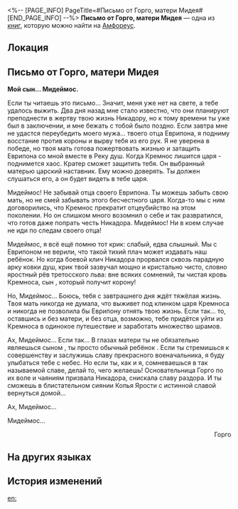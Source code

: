 <%-- [PAGE_INFO]
PageTitle=#Письмо от Горго, матери Мидея#
[END_PAGE_INFO] --%>
{{Дополнить}}
{{Книга Инфобокс
|id           = 481
|partIds      = 190794
|Название     = 
|Изображение  = Предмет Книга Амфореус 1.png
|Мир          = Амфореус
|Томов        = 1
|Автор        = <!--нужно добавить-->
|Описание     = Письмо на скрижали из Кремноса прошлого. Последнее послание Горго, матери Мидея.
|Том1         = {{tx}}
|Источник1    = {{tx|Отсутствует источник}}
|Персонажи    = 
|Фракции      = 
}}
'''Письмо от Горго, матери Мидея''' — одна из [[Книги|книг]], которую можно найти на [[Амфореус]].

==Локация==
{{Отметка карты|<!--название карты-->|<!--id отметки-->}}

==Письмо от Горго, матери Мидея==
'''Мой сын... Мидеймос.'''

Если ты читаешь это письмо... Значит, меня уже нет на свете, а тебе удалось выжить. Два дня назад мне стало известно, что они планируют преподнести в жертву твою жизнь Никадору, но к тому времени ты уже был в заключении, и мне бежать с тобой было поздно. Если завтра мне не удастся переубедить моего мужа... твоего отца Еврипона, я подниму восстание против короны и вырву тебя из его рук. Я не уверена в победе, но твоя мать готова пожертвовать жизнью и затащить Еврипона со мной вместе в Реку душ. Когда Кремнос лишится царя - поднимется хаос. Кратер сможет защитить тебя. Он выбранный матерью царский наставник. Ему можно доверять. Ты должен слушаться его, а он будет видеть в тебе царя.

Мидеймос! Не забывай отца своего Еврипона. Ты можешь забыть свою мать, но не смей забывать этого бесчестного царя. Когда-то мы с ним договорились, что Кремнос прекратит отцеубийство на этом поколении. Но он слишком много возомнил о себе и так развратился, что готов даже попрать честь Никадора. Мидеймос! Ни в коем случае не иди по следам своего отца!

Мидеймос, я всё ещё помню тот крик: слабый, едва слышный. Мы с Еврипоном не верили, что такой тихий плач может издавать наш ребёнок. Но когда боевой клич Никадора прорвался сквозь парадную арку ковки душ, крик твой зазвучал мощно и кристально чисто, словно яростный рёв третосского льва: вне всяких сомнений, ты чистая кровь Кремноса, сын {{Rubi|Горго|основательница Кремноса}}, который получит корону!

Но, Мидеймос... Боюсь, тебя с завтрашнего дня ждёт тяжёлая жизнь. Твоя мать никогда не думала, что выживет под клинком царя Кремноса и никогда не позволила бы Еврипону отнять твою жизнь. Если так... то, оставшись и без матери, и без отца, возможно, тебе придётся уйти из Кремноса в одинокое путешествие и заработать множество шрамов.

Ах, Мидеймос... Если так... В глазах матери ты не обязательно являешься сыном {{Rubi|Горго|основательница Кремноса}}, ты просто обычный ребёнок {{Rubi|Горго|царица Кремноса}}. Если ты стремишься к совершенству и заслужишь славу прекрасного военачальника, я буду улыбаться тебе с небес. Но если ты, как и я, сомневаешься в так называемой славе, делай то, чего желаешь! Основательница Горго по их воле и чаяниям призвала Никадора, снискала славу раздора. И ты сможешь в блистательном сиянии Копья Ярости с истинной славой вернуться домой...

Ах, Мидеймос...

Мидеймос...

<div align="right">Горго</div>

==На других языках==
{{На других языках
|en   = Letter from Gorgo, Mydei's Mother
|zhs  = 万敌之母，歌耳戈的遗信
|zht  = 萬敵之母&mdash;&mdash;歌耳戈的遺信
|ja   = モーディスの母、ゴルゴーの遺書
|ko   = 마이데이의 어머니, 고르고의 유서
|es   = Carta de Gorgo, la madre de Midei
|fr   = Lettre de Gorgo, la mère de Mydei
|ru   = Письмо от Горго, матери Мидея
|th   = จดหมายสั่งลาจาก Gorgo มารดาของ Mydei
|vi   = Di Thư Của Gorgo, Mẹ Của Mydei
|de   = Letzter Brief von Gorgo, Mutter von Mydei
|id   = Surat Peninggalan Gorgo, Ibu Mydei
|pt   = Carta de Gorgo, Mãe de Mydei
}}

==История изменений==
{{История изменений|3.5}}

[[en:]]